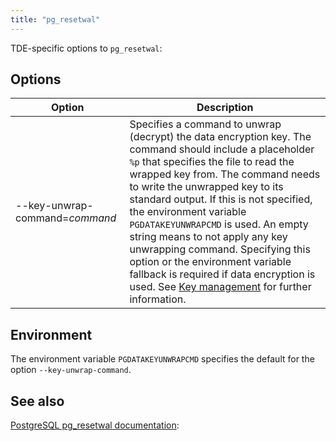 ```yaml
---
title: "pg_resetwal"
---
```


TDE-specific options to `pg_resetwal`:

## Options

| Option | Description | 
| ------- | ---------- |
| --key-unwrap-command=*command* | Specifies a command to unwrap (decrypt) the data encryption key. The command should include a placeholder `%p` that specifies the file to read the wrapped key from. The command needs to write the unwrapped key to its standard output. If this is not specified, the environment variable `PGDATAKEYUNWRAPCMD` is used. An empty string means to not apply any key unwrapping command. Specifying this option or the environment variable fallback is required if data encryption is used. See [Key management](/tde/latest/#key-management) for further information. |

## Environment

The environment variable ``PGDATAKEYUNWRAPCMD`` specifies the default for the option `--key-unwrap-command`. 


## See also
[PostgreSQL pg_resetwal documentation](https://www.postgresql.org/docs/15/app-pgresetwal.html):

